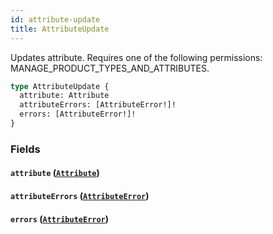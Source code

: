 ```yaml
---
id: attribute-update
title: AttributeUpdate
---
```



Updates attribute. Requires one of the following permissions: MANAGE_PRODUCT_TYPES_AND_ATTRIBUTES.

```graphql
type AttributeUpdate {
  attribute: Attribute
  attributeErrors: [AttributeError!]!
  errors: [AttributeError!]!
}
```


### Fields

#### `attribute` ([`Attribute`](../../../developer/api-reference/objects/attribute))




#### `attributeErrors` ([`AttributeError`](../../../developer/api-reference/objects/attribute-error))




#### `errors` ([`AttributeError`](../../../developer/api-reference/objects/attribute-error))






